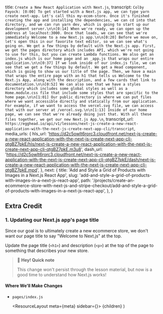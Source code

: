   title: `Create a New React Application with Next.js`,
  transcript: `Colby Fayock: [0:00] To get started with a Next.js app, we can type yarn create next-app. Let's call this my-ecom-store. Once it's finished creating the app and installing the dependencies, we can cd into that directory, and we can run yarn dev, which is going to start up our development server.\n\n[0:14] When we're ready, we can open up the address at localhost:3000. Once that loads, we can see that we're immediately Welcome to a new Next.js app.\n\n[0:20] Before we move on, let's open this in our favorite text editor, so we can see what's going on. We get a few things by default with the Next.js app. First, we get the pages directory which includes API, which we're not going to use for this, but you can create Lambda functions. We also get an index.js which is our home page and an _app.js that wraps our entire application.\n\n[0:37] If we look inside of our index.js file, we can see that we get a few things by default. We get a Head component, which is going to show us our title of the page. Then, we have a main that wraps the entire page with an h1 that tells us Welcome to the Next.js App, along with the description, and a few cards that link to documentation.\n\n[0:52] We can also see that we have a styles directory which includes some global styles as well as a Home.module.css file that include some styles that are specific to the home page.\n\n[1:01] Our public directory is where we can put files where we want accessible directly and statically from our application. For example, if we want to access the vercel.svg file, we can access that with our server at /vercel.svg.\n\n[1:13] Inside of our home page, we can see that we're already doing just that. With all these files together, we get our new Next.js App.\n`,
  transcript_url: `https://egghead.io/api/v1/lessons/next-js-create-a-new-react-application-with-the-next-js-create-next-app-cli/transcript`,
  media_urls: {
    hls_url:
      'https://d2c5owlt6rorc3.cloudfront.net/next-js-create-a-new-react-application-with-the-next-js-create-next-app-cli-qtgBZ7pkE/hls/next-js-create-a-new-react-application-with-the-next-js-create-next-app-cli-qtgBZ7pkE.m3u8',
    dash_url:
      'https://d2c5owlt6rorc3.cloudfront.net/next-js-create-a-new-react-application-with-the-next-js-create-next-app-cli-qtgBZ7pkE/dash/next-js-create-a-new-react-application-with-the-next-js-create-next-app-cli-qtgBZ7pkE.mpd',
  },
  next: {
    title:
      'Add and Style a Grid of Products with Images in a Next.js React App',
    slug: 'add-and-style-a-grid-of-products-with-images-in-a-next-js-react-app',
    path:
      '/projects/create-an-ecommerce-store-with-next-js-and-stripe-checkout/add-and-style-a-grid-of-products-with-images-in-a-next-js-react-app',
  },
}

## Extra Credit

### 1. Updating our Next.js app's page title

Since our goal is to ultimately create a new ecommerce store, we don't want our page title to say "Welcome to Next.js" at the top.

Update the page title (`<h1>`) and description (`<p>`) at the top of the page to something that describes your new store.

> 👋 **Hey! Quick note**
>
> This change won't persist through the lesson material, but now is a good time to understand how Next.js works!

#### Where We'll Make Changes

- `pages/index.js`



  <ResourceLayout meta={meta} sidebar={<Sidebar />}>
    {children}
  </ResourceLayout>
)
